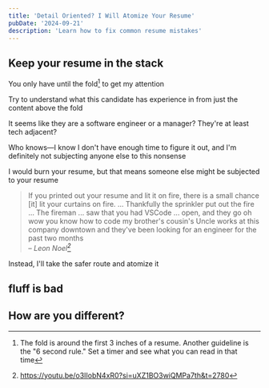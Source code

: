 ```yaml
---
title: 'Detail Oriented? I Will Atomize Your Resume'
pubDate: '2024-09-21'
description: 'Learn how to fix common resume mistakes'
---
```



## Keep your resume in the stack

You only have until the fold[^1] to get my attention

[^1]: The fold is around the first 3 inches of a resume. Another guideline is the "6 second rule." Set a timer and see what you can read in that time

Try to understand what this candidate has experience in from just the content above the fold

<FakeResume />

It seems like they are a software engineer or a manager? They're at least tech adjacent?

Who knows—I know I don't have enough time to figure it out, and I'm definitely not subjecting anyone else to this nonsense

I would burn your resume, but that means someone else might be subjected to your resume

> If you printed out your resume and lit it on fire, there is a small chance [it] lit your curtains on fire. ... Thankfully the sprinkler put out the fire ... The fireman ... saw that you had VSCode ... open, and they go oh wow you know how to code my brother's cousin's Uncle works at this company downtown and they've been looking for an engineer for the past two months <br/>
> – <cite>Leon Noel[^2]</cite>

[^2]: https://youtu.be/o3IIobN4xR0?si=uXZ1BO3wiQMPa7th&t=2780

Instead, I'll take the safer route and atomize it

## fluff is bad

## How are you different?
